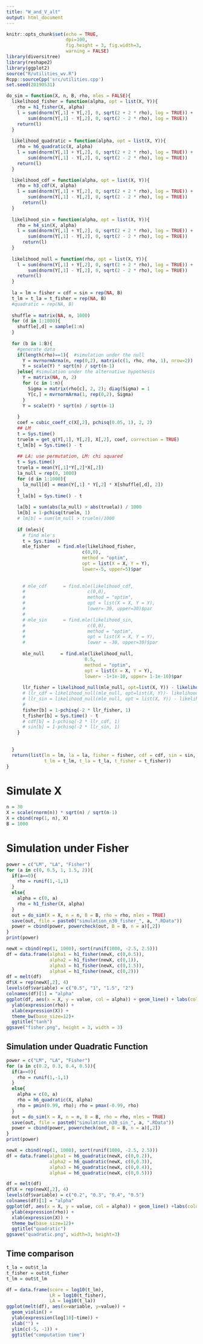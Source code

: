 ```yaml
---
title: "W_and_V_alt"
output: html_document
---
```


```r
knitr::opts_chunk$set(echo = TRUE,
                      dpi=100,
                      fig.height = 3, fig.width=3,
                      warning = FALSE)
library(diversitree)
library(reshape2)
library(ggplot2)
source("R/utilities_wv.R")
Rcpp::sourceCpp('src/utilities.cpp')
set.seed(20190531)
```

```r
do_sim = function(X, n, B, rho, mles = FALSE){
  likelihood_fisher = function(alpha, opt = list(X, Y)){
    rho = h1_fisher(X, alpha)
    l = sum(dnorm(Y[,1] + Y[,2], 0, sqrt(2 + 2 * rho), log = TRUE)) +
        sum(dnorm(Y[,1] - Y[,2], 0, sqrt(2 - 2 * rho), log = TRUE))
    return(l)
  }
  
  likelihood_quadratic = function(alpha, opt = list(X, Y)){
    rho = h6_quadratic(X, alpha)
    l = sum(dnorm(Y[,1] + Y[,2], 0, sqrt(2 + 2 * rho), log = TRUE)) +
        sum(dnorm(Y[,1] - Y[,2], 0, sqrt(2 - 2 * rho), log = TRUE))
    return(l)
  }

  likelihood_cdf = function(alpha, opt = list(X, Y)){
    rho = h3_cdf(X, alpha)
    l = sum(dnorm(Y[,1] + Y[,2], 0, sqrt(2 + 2 * rho), log = TRUE)) +
        sum(dnorm(Y[,1] - Y[,2], 0, sqrt(2 - 2 * rho), log = TRUE))
      return(l)
  }
  
  likelihood_sin = function(alpha, opt = list(X, Y)){
    rho = h4_sin(X, alpha)
    l = sum(dnorm(Y[,1] + Y[,2], 0, sqrt(2 + 2 * rho), log = TRUE)) +
        sum(dnorm(Y[,1] - Y[,2], 0, sqrt(2 - 2 * rho), log = TRUE))
      return(l)
  }
  
  likelihood_null = function(rho, opt = list(X, Y)){
    l = sum(dnorm(Y[,1] + Y[,2], 0, sqrt(2 + 2 * rho), log = TRUE)) +
        sum(dnorm(Y[,1] - Y[,2], 0, sqrt(2 - 2 * rho), log = TRUE))
    return(l)
  }
  
  la = lm = fisher = cdf = sin = rep(NA, B)
  t_lm = t_la = t_fisher = rep(NA, B)
  #quadratic = rep(NA, B)
  
  shuffle = matrix(NA, n, 1000)
  for (d in 1:1000){
    shuffle[,d] = sample(1:n)
  }
  
  for (b in 1:B){
    #generate data
    if(length(rho)==1){  #simulation under the null
      Y = mvrnormArma(n, rep(0,2), matrix(c(1, rho, rho, 1), nrow=2))
      Y = scale(Y) * sqrt(n) / sqrt(n-1)
    }else{ #simulation under the alternative hypothesis
      Y = matrix(NA, n, 2)
      for (c in 1:n){
        Sigma = matrix(rho[c], 2, 2); diag(Sigma) = 1
        Y[c,] = mvrnormArma(1, rep(0,2), Sigma)
      }
      Y = scale(Y) * sqrt(n) / sqrt(n-1)
      
    }
    coef = cubic_coeff_c(X[,2], pchisq(0.05, 1), 2, 2)
    ## LM
    t = Sys.time()
    truelm = get_q(Y[,1], Y[,2], X[,2], coef, correction = TRUE)
    t_lm[b] = Sys.time() - t
    
    ## LA: use permutation, LM: chi squared
    t = Sys.time()
    truela = mean(Y[,1]*Y[,2]*X[,2])
    la_null = rep(0, 1000)
    for (d in 1:1000){
      la_null[d] = mean(Y[,1] * Y[,2] * X[shuffle[,d], 2])
    }
    t_la[b] = Sys.time() - t
    
    la[b] = sum(abs(la_null) > abs(truela)) / 1000
    lm[b] = 1-pchisq(truelm, 1)
    # lm[b] = sum(lm_null > truelm)/1000
    
    if (mles){
      # find mle's
      t = Sys.time()
      mle_fisher   = find.mle(likelihood_fisher,
                            c(0,0),
                            method = "optim",
                            opt = list(X = X, Y = Y),
                            lower=-5, upper=5)$par
      
    
      # mle_cdf      = find.mle(likelihood_cdf,
      #                       c(0,0),
      #                       method = "optim",
      #                       opt = list(X = X, Y = Y),
      #                       lower=-30, upper=30)$par
      # 
      # mle_sin      = find.mle(likelihood_sin,
      #                       c(0,0),
      #                       method = "optim",
      #                       opt = list(X = X, Y = Y),
      #                       lower = -30, upper=30)$par
  
      mle_null      = find.mle(likelihood_null,
                             0.5,
                             method = "optim",
                             opt = list(X = X, Y = Y),
                             lower= -1+1e-10, upper= 1-1e-10)$par
    
      llr_fisher = likelihood_null(mle_null, opt=list(X, Y)) - likelihood_fisher(mle_fisher, opt=list(X, Y))
      # llr_cdf = likelihood_null(mle_null, opt=list(X, Y))- likelihood_cdf(mle_cdf, opt=list(X, Y))
      # llr_sin = likelihood_null(mle_null, opt = list(X, Y)) - likelihood_sin(mle_sin, opt = list(X, Y))
      # 
      fisher[b] = 1-pchisq(-2 * llr_fisher, 1)
      t_fisher[b] = Sys.time() - t
      # cdf[b] = 1-pchisq(-2 * llr_cdf, 1)
      # sin[b] = 1-pchisq(-2 * llr_sin, 1)
    }
    
    
  }
  return(list(lm = lm, la = la, fisher = fisher, cdf = cdf, sin = sin,
              t_lm = t_lm, t_la = t_la, t_fisher = t_fisher))
}
```


# Simulate X

```r
n = 30
X = scale(rnorm(n)) * sqrt(n) / sqrt(n-1)
X = cbind(rep(1, n), X)
B = 1000
```

# Simulation under Fisher

```r
power = c("LM", "LA", "Fisher")
for (a in c(0, 0.5, 1, 1.5, 2)){
  if(a==0){
    rho = runif(1,-1,1)
  }
  else{
    alpha = c(0, a)
    rho = h1_fisher(X, alpha)
  }
  out = do_sim(X = X, n = n, B = B, rho = rho, mles = TRUE)
  save(out, file = paste0("simulation_n30_fisher_", a, ".RData"))
  power = cbind(power, powercheck(out, B = B, n = a)[,2])
}
print(power)

newX = cbind(rep(1, 1000), sort(runif(1000, -2.5, 2.5)))
df = data.frame(alpha1 = h1_fisher(newX, c(0,0.5)),
                alpha2 = h1_fisher(newX, c(0,1)),
                alpha3 = h1_fisher(newX, c(0,1.5)),
                alpha4 = h1_fisher(newX, c(0,2)))
df = melt(df)
df$X = rep(newX[,2], 4)
levels(df$variable) = c("0.5", "1", "1.5", "2")
colnames(df)[1] = "alpha"
ggplot(df, aes(x = X, y = value, col = alpha)) + geom_line() + labs(color=expression(alpha))  +
  ylab(expression(rho)) +
  xlab(expression(X)) +
  theme_bw(base_size=12)+
  ggtitle("tanh")
ggsave("fisher.png", height = 3, width = 3)
```

## Simulation under Quadratic Function

```r
power = c("LM", "LA", "Fisher")
for (a in c(0.2, 0.3, 0.4, 0.5)){
  if(a==0){
    rho = runif(1,-1,1)
  }
  else{
    alpha = c(0, a)
    rho = h6_quadratic(X, alpha)
    rho = pmin(0.99, rho); rho = pmax(-0.99, rho)
  }
  out = do_sim(X = X, n = n, B = B, rho = rho, mles = TRUE)
  save(out, file = paste0("simulation_n30_sin_", a, ".RData"))
  power = cbind(power, powercheck(out, B = B, n = a)[,2])
}
print(power)

newX = cbind(rep(1, 1000), sort(runif(1000, -2.5, 2.5)))
df = data.frame(alpha1 = h6_quadratic(newX, c(0,0.2)),
                alpha2 = h6_quadratic(newX, c(0,0.3)),
                alpha3 = h6_quadratic(newX, c(0,0.4)),
                alpha4 = h6_quadratic(newX, c(0,0.5)))

df = melt(df)
df$X = rep(newX[,2], 4)
levels(df$variable) = c("0.2", "0.3", "0.4", "0.5")
colnames(df)[1] = "alpha"
ggplot(df, aes(x = X, y = value, col = alpha)) + geom_line() +labs(color=expression(alpha))  +
  ylab(expression(rho)) +
  xlab(expression(X)) +
  theme_bw(base_size=12)+
  ggtitle("quadratic")
ggsave("quadratic.png", width=3, height=3)
```

## Time comparison

```r
t_la = out$t_la
t_fisher = out$t_fisher
t_lm = out$t_lm

df = data.frame(score = log10(t_lm),
                LR = log10(t_fisher),
                LA = log10(t_la))
ggplot(melt(df), aes(x=variable, y=value)) + 
  geom_violin() + 
  ylab(expression(log[10]~time)) + 
  xlab("") + 
  ylim(c(-5, -1)) + 
  ggtitle("computation time")
```
